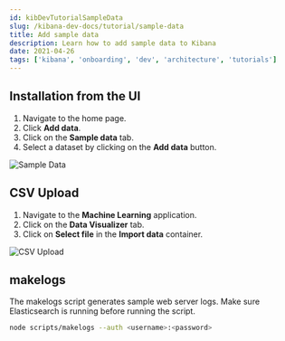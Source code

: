 ```yaml
---
id: kibDevTutorialSampleData
slug: /kibana-dev-docs/tutorial/sample-data
title: Add sample data
description: Learn how to add sample data to Kibana
date: 2021-04-26
tags: ['kibana', 'onboarding', 'dev', 'architecture', 'tutorials']
---
```


## Installation from the UI

1. Navigate to the home page.
2. Click **Add data**.
3. Click on the **Sample data** tab.
4. Select a dataset by clicking on the **Add data** button.

![Sample Data](../assets/sample_data.png)

## CSV Upload

1. Navigate to the **Machine Learning** application.
2. Click on the **Data Visualizer** tab.
3. Click on **Select file** in the **Import data** container.

![CSV Upload](../assets/ml_csv_upload.png)

## makelogs

The makelogs script generates sample web server logs.  Make sure Elasticsearch is running before running the script.

```sh
node scripts/makelogs --auth <username>:<password>
```